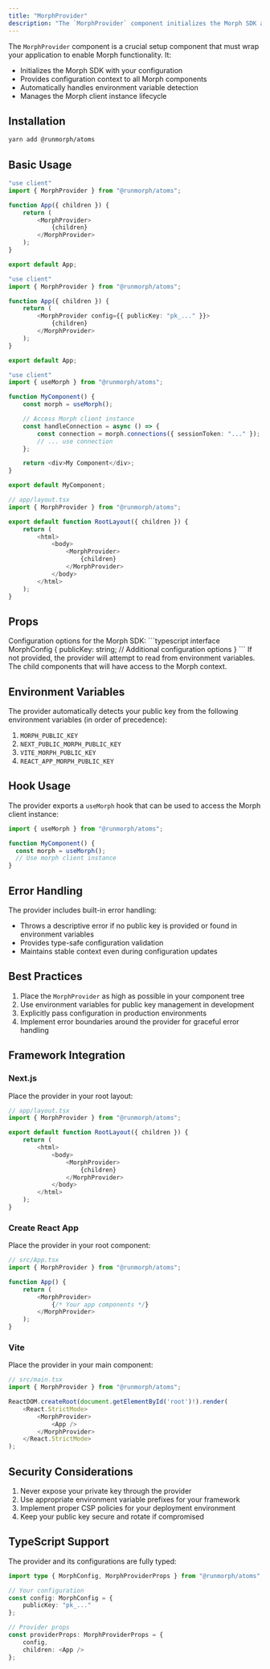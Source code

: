 ```yaml
---
title: "MorphProvider"
description: "The `MorphProvider` component initializes the Morph SDK and provides configuration context throughout your application."
---
```


The `MorphProvider` component is a crucial setup component that must wrap your application to enable Morph functionality. It:

- Initializes the Morph SDK with your configuration
- Provides configuration context to all Morph components
- Automatically handles environment variable detection
- Manages the Morph client instance lifecycle

## Installation

```bash
yarn add @runmorph/atoms
```

## Basic Usage

<CodeGroup>

```typescript Basic.tsx
"use client"
import { MorphProvider } from "@runmorph/atoms";

function App({ children }) {
    return (
        <MorphProvider>
            {children}
        </MorphProvider>
    );
}

export default App;
```

```typescript WithExplicitConfig.tsx
"use client"
import { MorphProvider } from "@runmorph/atoms";

function App({ children }) {
    return (
        <MorphProvider config={{ publicKey: "pk_..." }}>
            {children}
        </MorphProvider>
    );
}

export default App;
```

```typescript WithHook.tsx
"use client"
import { useMorph } from "@runmorph/atoms";

function MyComponent() {
    const morph = useMorph();

    // Access Morph client instance
    const handleConnection = async () => {
        const connection = morph.connections({ sessionToken: "..." });
        // ... use connection
    };

    return <div>My Component</div>;
}

export default MyComponent;
```

```typescript NextJsApp.tsx
// app/layout.tsx
import { MorphProvider } from "@runmorph/atoms";

export default function RootLayout({ children }) {
    return (
        <html>
            <body>
                <MorphProvider>
                    {children}
                </MorphProvider>
            </body>
        </html>
    );
}
```

</CodeGroup>

## Props

<ParamField path="config" type="object">
  Configuration options for the Morph SDK:
  ```typescript
  interface MorphConfig {
    publicKey: string;
    // Additional configuration options
  }
  ```
  If not provided, the provider will attempt to read from environment variables.
</ParamField>

<ParamField path="children" type="ReactNode" required>
  The child components that will have access to the Morph context.
</ParamField>

## Environment Variables

The provider automatically detects your public key from the following environment variables (in order of precedence):

1. `MORPH_PUBLIC_KEY`
2. `NEXT_PUBLIC_MORPH_PUBLIC_KEY`
3. `VITE_MORPH_PUBLIC_KEY`
4. `REACT_APP_MORPH_PUBLIC_KEY`

## Hook Usage

The provider exports a `useMorph` hook that can be used to access the Morph client instance:

```typescript
import { useMorph } from "@runmorph/atoms";

function MyComponent() {
  const morph = useMorph();
  // Use morph client instance
}
```

## Error Handling

The provider includes built-in error handling:

- Throws a descriptive error if no public key is provided or found in environment variables
- Provides type-safe configuration validation
- Maintains stable context even during configuration updates

## Best Practices

1. Place the `MorphProvider` as high as possible in your component tree
2. Use environment variables for public key management in development
3. Explicitly pass configuration in production environments
4. Implement error boundaries around the provider for graceful error handling

## Framework Integration

### Next.js

Place the provider in your root layout:

```typescript
// app/layout.tsx
import { MorphProvider } from "@runmorph/atoms";

export default function RootLayout({ children }) {
    return (
        <html>
            <body>
                <MorphProvider>
                    {children}
                </MorphProvider>
            </body>
        </html>
    );
}
```

### Create React App

Place the provider in your root component:

```typescript
// src/App.tsx
import { MorphProvider } from "@runmorph/atoms";

function App() {
    return (
        <MorphProvider>
            {/* Your app components */}
        </MorphProvider>
    );
}
```

### Vite

Place the provider in your main component:

```typescript
// src/main.tsx
import { MorphProvider } from "@runmorph/atoms";

ReactDOM.createRoot(document.getElementById('root')!).render(
    <React.StrictMode>
        <MorphProvider>
            <App />
        </MorphProvider>
    </React.StrictMode>
);
```

## Security Considerations

1. Never expose your private key through the provider
2. Use appropriate environment variable prefixes for your framework
3. Implement proper CSP policies for your deployment environment
4. Keep your public key secure and rotate if compromised

## TypeScript Support

The provider and its configurations are fully typed:

```typescript
import type { MorphConfig, MorphProviderProps } from "@runmorph/atoms";

// Your configuration
const config: MorphConfig = {
    publicKey: "pk_..."
};

// Provider props
const providerProps: MorphProviderProps = {
    config,
    children: <App />
};
```
